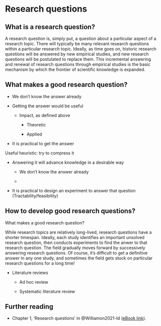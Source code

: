 # Research questions

## What is a research question?

A research question is, simply put, a question about a particular aspect of a research topic. There will typically be many relevant research questions within a particular research topic. Ideally, as time goes on, historic research questions will be answered by new empirical studies, and new research questions will be postulated to replace them. This incremental answering and renewal of research questions through empirical studies is the basic mechanism by which the frontier of scientific knowledge is expanded.

## What makes a good research question?

-   We don't know the answer already

-   Getting the answer would be useful

    -   Impact, as defined above

        -   Theoretic

        -   Applied

-   It is practical to get the answer

Useful heuristic: try to compress it

-   Answering it will advance knowledge in a desirable way

    -   We don't know the answer already

    -   

-   It is practical to design an experiment to answer that question (Tractability/feasibility)

## How to develop good research questions?

What makes a good research question?

While research topics are relatively long-lived, research questions have a shorter timespan. Ideally, each study identifies an important unsolved research question, then conducts experiments to find the anwer to that research question. The field gradually moves forward by successively answering research questions. Of course, it's difficult to get a definitive answer in any one study, and sometimes the field gets stuck on particular research questions for a long time!

-   Literature reviews

    -   Ad hoc review

    -   Systematic literature review

## Further reading

-   Chapter 1, 'Research questions' in @Williamon2021-ld ([eBook link](https://ezp.lib.cam.ac.uk/login?url=http://dx.doi.org/10.1093/oso/9780198714545.001.0001)).
